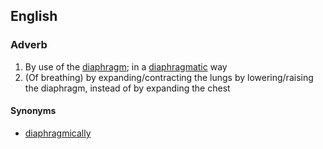 ==English==
===Adverb===
{{en-adv}}
# By use of the [[diaphragm]]; in a [[diaphragmatic]] way
# (Of breathing) by expanding/contracting the lungs by lowering/raising the diaphragm, instead of by expanding the chest

====Synonyms====
*[[diaphragmically]]